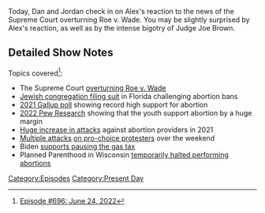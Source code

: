{{DEFAULTSORT:
    #_EPISODE_0696:June 24, 2022
}}{{Episode
    | title           = June 24, 2022
    | caption         = Listen to this episode on [https://knowledgefight.libsyn.com/696-june-24-2022 Libsyn] [https://open.spotify.com/episode/5Vtx7FLyHtpYWUjwuFdSxj Spotify], Read the [[Transcript/696: June 24, 2022|Unofficial Transcript]], View discussion on [https://reddit.com/vlnwba Reddit]
    | episodeNumber   = 696
    | length          = 01:49:15
    | airDate         = June 27, 2022
    | coverageDate    = June 24, 2022
    | episodeType     = [[:Category:Present Day|Present Day]]
    | previousEpisode = [[695: June 22, 2022]]
    | nextEpisode     = [[697: June 29, 2022]]
}}

{{Stub}}

Today, Dan and Jordan check in on Alex's reaction to the news of the Supreme Court overturning Roe v. Wade.  You may be slightly surprised by Alex's reaction, as well as by the intense bigotry of Judge Joe Brown.

==Detailed Show Notes==

Topics covered<ref>[https://knowledgefight.com/research/2022/6/26/episode-696-june-24-2022 Episode #696: June 24, 2022]</ref>:

*The Supreme Court [https://www.ktvu.com/news/five-conservatives-justices-give-legal-reasoning-for-overturning-roe-v-wade overturning Roe v. Wade]
*[https://www.nytimes.com/2022/06/16/us/florida-abortion-law-judaism.html Jewish congregation filing suit] in Florida challenging abortion bans
*[https://news.gallup.com/poll/350756/record-high-think-abortion-morally-acceptable.aspx 2021 Gallup poll] showing record high support for abortion
*[https://www.pewresearch.org/religion/fact-sheet/public-opinion-on-abortion/ 2022 Pew Research] showing that the youth support abortion by a huge margin
*[https://prochoice.org/national-abortion-federation-releases-2021-violence-disruption-report/ Huge increase in attacks] against abortion providers in 2021
*[https://www.cnbc.com/2022/06/25/ri-cop-allegedly-attacks-political-opponent-at-abortion-rally-after-roe-ruling.html Multiple attacks] [https://www.huffpost.com/entry/truck-driver-rams-into-protesters-roe-demonstration-in-iowa_n_62b66490e4b0cdccbe6b9399 on pro-choice protesters] over the weekend
*Biden [https://nypost.com/2022/06/22/biden-to-call-on-congress-to-pause-gas-taxes-for-3-months/ supports pausing the gas tax]
*Planned Parenthood in Wisconsin [https://apnews.com/article/abortion-us-supreme-court-wisconsin-madison-planned-parenthood-01f50d58b62f1f9b6ac87b0f1faff587 temporarily halted performing abortions]

[[Category:Episodes]]
[[Category:Present Day]]
